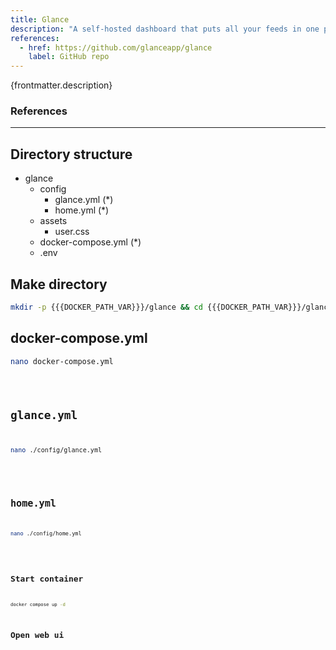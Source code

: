 ```yaml
---
title: Glance
description: "A self-hosted dashboard that puts all your feeds in one place."
references:
  - href: https://github.com/glanceapp/glance
    label: GitHub repo
---
```



<p>{frontmatter.description}</p>

### References

<ReferenceLinks references={frontmatter.references} />

---

## Directory structure

<FileTree>

- glance
  - config
    - glance.yml (\*)
    - home.yml (\*)
  - assets
    - user.css
  - docker-compose.yml (\*)
  - .env

</FileTree>

## Make directory

```sh wrap preserveIndent
mkdir -p {{{DOCKER_PATH_VAR}}}/glance && cd {{{DOCKER_PATH_VAR}}}/glance
```

## docker-compose.yml

```sh
nano docker-compose.yml
```

<Code lang="yml" title="docker-compose.yml" wrap preserveIndent code={composeYml} />

## glance.yml

```sh
nano ./config/glance.yml
```

<Code lang="yml" title="./config/glance.yml" wrap preserveIndent code={glanceYml} />

## home.yml

```sh
nano ./config/home.yml
```

<Code lang="yml" title="./config/home.yml" wrap preserveIndent code={homeYml} />

## Start container

```sh
docker compose up -d
```

## Open web ui

<OpenWebUI port="8080" />
